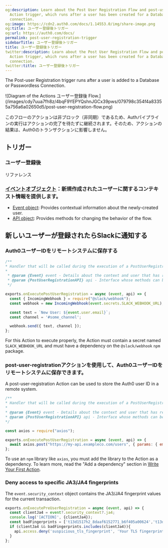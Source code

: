 ```yaml
---
og:description: Learn about the Post User Registration Flow and post-user-registration
  Action trigger, which runs after a user has been created for a Database or Passwordless
  connection.
og:image: https://cdn2.auth0.com/docs/1.14553.0/img/share-image.png
og:title: ユーザー登録後トリガー
og:url: https://auth0.com/docs/
permalink: post-user-registration-trigger
sidebarTitle: ユーザー登録後トリガー
title: ユーザー登録後トリガー
twitter:description: Learn about the Post User Registration Flow and post-user-registration
  Action trigger, which runs after a user has been created for a Database or Passwordless
  connection.
twitter:title: ユーザー登録後トリガー
---
```


The Post-user Registration trigger runs after a user is added to a Database or <Tooltip tip="Passwordless: Form of authentication that does not rely on a password as the first factor." cta="View Glossary" href="/docs/glossary?term=Passwordless">Passwordless</Tooltip> Connection.

<Frame>![Diagram of the Actions ユーザー登録後 Flow.](/images/cdy7uua7fh8z/4bqF9YEPYQshnJGCx39pws/079798c354f4a83355a756a6a02650d5/post-user-registration-flow.png)</Frame>

このフローのアクションは非ブロック（非同期）であるため、Authパイプラインの実行はアクションの完了を待たずに継続されます。そのため、アクションの結果は、Auth0のトランザクションに影響しません。

## トリガー

### ユーザー登録後

リファレンス

### [イベントオブジェクト](/signup-and-login-triggers/post-user-registration-trigger/post-user-registration-event-object)：新規作成されたユーザーに関するコンテキスト情報を提供します。

* [Event object](/docs/customize/actions/explore-triggers/signup-and-login-triggers/post-user-registration-trigger/post-user-registration-event-object): Provides contextual information about the newly-created user.
* [API object](/docs/customize/actions/explore-triggers/signup-and-login-triggers/post-user-registration-trigger/api-object): Provides methods for changing the behavior of the flow.

## 新しいユーザーが登録されたらSlackに通知する

### Auth0ユーザーIDをリモートシステムに保存する

```javascript lines
/**
* Handler that will be called during the execution of a PostUserRegistration flow.
* 
 * @param {Event} event - Details about the context and user that has registered.
 * @param {PostUserRegistrationAPI} api - Interface whose methods can be used to change the behavior of post user registration.
 */

exports.onExecutePostUserRegistration = async (event, api) => {
  const { IncomingWebhook } = require("@slack/webhook");
  const webhook = new IncomingWebhook(event.secrets.SLACK_WEBHOOK_URL);

  const text = `New User: ${event.user.email}`;
  const channel = '#some_channel';

  webhook.send({ text, channel });
};
```






<Callout icon="file-lines" color="#0EA5E9" iconType="regular">

For this Action to execute properly, the Action must contain a secret named `SLACK_WEBHOOK_URL` and must have a dependency on the `@slack/webhook` `npm` package.

</Callout>

### post-user-registrationアクションを使用して、Auth0ユーザーIDをリモートシステムに保存できます。

A post-user-registration Action can be used to store the Auth0 user ID in a remote system.

```javascript lines
/**
* Handler that will be called during the execution of a PostUserRegistration flow.
* 
* @param {Event} event - Details about the context and user that has registered.
* @param {PostUserRegistrationAPI} api - Interface whose methods can be used to change the behavior of post user registration.
*/

const axios = require("axios");

exports.onExecutePostUserRegistration = async (event, api) => {
  await axios.post("https://my-api.exampleco.com/users", { params: { email: event.user.email }});
};
```






<Callout icon="file-lines" color="#0EA5E9" iconType="regular">

To use an `npm` library like `axios`, you must add the library to the Action as a dependency. To learn more, read the "Add a dependency" section in [Write Your First Action](/docs/customize/actions/write-your-first-action).

</Callout>

### Deny access to specific JA3/JA4 fingerprints

The `event.security_context` object contains the JA3/JA4 fingerprint values for the current transaction.

```js lines
exports.onExecutePreUserRegistration = async (event, api) => {
  const clientJa4 = event?.security_context?.ja4;
  console.log('[ACTION]', {clientJa4});
  const badFingerprints = ['t13d1517h2_8daaf6152771_b6f405a00624','t13d1516h2_8daaf6152771_d8a2da3f94cd'];
  if (clientJa4 && badFingerprints.includes(clientJa4)){
    api.access.deny('suspicious_tls_fingerprint', 'Your TLS fingerprint has been flagged as suspicious');
  }
};
```
